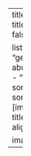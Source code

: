 ---
title: "`Blog"
author: ""
title-block-banner: false
page-layout: full

listing:
    contents:
      - "german-abundance/index.qmd"
      - "talent-sorting/index.qmd"
    sort: "date desc"
    fields: [image, date, author, title, subtitle]
    image-align: left

    image-height: 200px
---